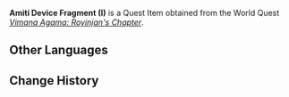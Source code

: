 {{Item Infobox
|id           = 120003
|image        = Item Amiti Device Fragment (I).png
|type         = Quest Items
|description  = A fragment of an ancient ruin device. It is believed that when completed, this device can be used to open the cabin door of a Ruin Golem.
|source1      = [[Vimana Agama: Royinjan's Chapter]]
}}
'''Amiti Device Fragment (I)''' is a Quest Item obtained from the World Quest ''[[Vimana Agama: Royinjan's Chapter]]''.

==Other Languages==
{{Other Languages
|default_hidden = 1
|en      = Amiti Device Fragment (I)
|zhs     = 阿麦塔机关的碎片・其一
|zhs_rm  = Āmàitǎ Jīguān de Suìpiàn - Qí Yī
|zht     = 阿麥塔機關的碎片・其一
|zht_rm  = Āmàitǎ Jīguān de Suìpiàn - Qí Yī
|ja      = アミティ装置の欠片・其の一
|ja_rm   = Amiti Souchi no Kakera - Sono ichi
|ko      = 아미티 장치 조각・첫 번째
|ko_rm   = Amati Jangchi Jogak - Cheot Beonjjae
|es      = Fragmento del dispositivo del amiti (I)
|fr      = Fragment du mécanisme d'Amiti I
|ru      = Фрагмент механизма Амити I
|th      = ชิ้นส่วนอุปกรณ์ Amiti (I)
|th_rm   = 
|vi      = Mảnh Cơ Quan Amiti I
|de      = Fragment der Amiti-Vorrichtung I
|id      = Pecahan Perangkat Amiti (I)
|pt      = Fragmento do Mecanismo Ametta - I
|tr      = Amati Cihazı Parçası (I)
|it      = Frammento del Dispositivo Amiti (I)
}}

==Change History==
{{Change History|3.0}}